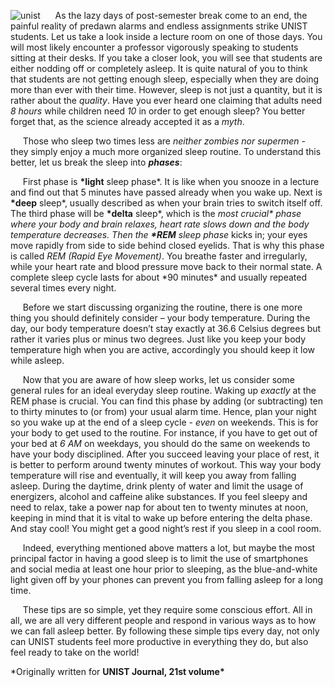<!-- POST DETAILS -->




<!-- END POST DETAILS -->

![unist](/static/img/sleep-less-feel-better/unist.jpg 'UNIST')
&nbsp;&nbsp;&nbsp;&nbsp; As the lazy days of post-semester break come to an end, the painful reality of predawn
alarms and endless assignments strike UNIST students. Let us take a look inside a lecture room on one of those days.
You will most likely encounter a professor vigorously speaking to students sitting at their desks. If
you take a closer look, you will see that students are either nodding off or completely asleep. It is quite natural of you to think that
students are not getting enough sleep, especially when they are doing more than ever with their time. However, sleep is not just a
quantity, but it is rather about the _quality_. Have you ever heard one claiming that adults
need _8 hours_ while children need _10_ in order to get enough sleep? You better forget that, as the science already accepted it as a _myth_.

&nbsp;&nbsp;&nbsp;&nbsp; Those who sleep two times less are _neither zombies nor supermen_ - they simply enjoy
a much more organized sleep routine. To
understand this better, let us break the sleep
into **_phases_**:

&nbsp;&nbsp;&nbsp;&nbsp; First phase is **\*light** sleep phase\*. It is like when
you snooze in a lecture and find out that 5
minutes have passed already when you wake
up. Next is **\*deep** sleep\*, usually described as
when your brain tries to switch itself off. The
third phase will be **\*delta** sleep*, which is the
*most crucial\* phase where your body and
brain relaxes, heart rate slows down and the
body temperature decreases. Then the **\*REM**
sleep phase* kicks in; your eyes move rapidly
from side to side behind closed eyelids.
That is why this phase is called *REM (Rapid
Eye Movement)*. You breathe faster and
irregularly, while your heart rate and blood
pressure move back to their normal state. A
complete sleep cycle lasts for about *90 minutes\*
and usually repeated several times every
night.

&nbsp;&nbsp;&nbsp;&nbsp; Before we start discussing organizing the
routine, there is one more thing you should
definitely consider – your body temperature.
During the day, our body temperature
doesn’t stay exactly at 36.6 Celsius degrees
but rather it varies plus or minus two degrees.
Just like you keep your body temperature high when you are active, accordingly you
should keep it low while asleep.

&nbsp;&nbsp;&nbsp;&nbsp; Now that you are aware of how sleep works,
let us consider some general rules for an ideal
everyday sleep routine. Waking up _exactly_ at
the REM phase is crucial. You can find this
phase by adding (or subtracting) ten to thirty
minutes to (or from) your usual alarm time.
Hence, plan your night so you wake up at the
end of a sleep cycle - _even_ on weekends. This
is for your body to get used to the routine. For
instance, if you have to get out of your bed at
_6 AM_ on weekdays, you should do the same
on weekends to have your body disciplined.
After you succeed leaving your place of rest,
it is better to perform around twenty minutes
of workout. This way your body temperature
will rise and eventually, it will keep you away
from falling asleep. During the daytime, drink
plenty of water and limit the usage of energizers,
alcohol and caffeine alike substances. If
you feel sleepy and need to relax, take a power
nap for about ten to twenty minutes at noon,
keeping in mind that it is vital to wake up before
entering the delta phase. And stay cool!
You might get a good night’s rest if you sleep
in a cool room.

&nbsp;&nbsp;&nbsp;&nbsp; Indeed, everything mentioned above matters
a lot, but maybe the most principal factor
in having a good sleep is to limit the use of
smartphones and social media at least one
hour prior to sleeping, as the blue-and-white
light given off by your phones can prevent you
from falling asleep for a long time.

&nbsp;&nbsp;&nbsp;&nbsp; These tips are so simple, yet they require
some conscious effort. All in all, we are all
very different people and respond in various
ways as to how we can fall asleep better. By
following these simple tips every day, not only
can UNIST students feel more productive in
everything they do, but also feel ready to take
on the world!

\*Originally written for **UNIST Journal, 21st volume\***
